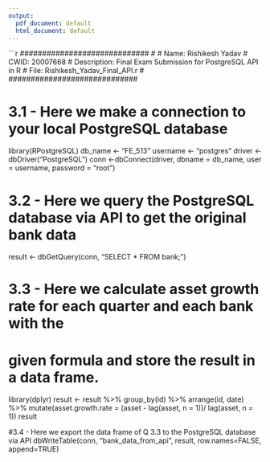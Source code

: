 ```yaml
---
output:
  pdf_document: default
  html_document: default
---
```

```r
#############################
#
# Name: Rishikesh Yadav
# CWID: 20007668
# Description: Final Exam Submission for PostgreSQL API in R
# File: Rishikesh_Yadav_Final_API.r
#
#############################

# 3.1 - Here we make a connection to your local PostgreSQL database
library(RPostgreSQL)
db_name <- "FE_513"
username <- "postgres"
driver <- dbDriver("PostgreSQL")
conn <-dbConnect(driver, dbname = db_name, user = username, password = "root")

# 3.2 - Here we query the PostgreSQL database via API to get the original bank data
result <- dbGetQuery(conn, "SELECT * FROM bank;")

# 3.3 - Here we calculate asset growth rate for each quarter and each bank with the
# given formula and store the result in a data frame.
library(dplyr)
result <- result %>% group_by(id) %>% arrange(id, date) %>% mutate(asset.growth.rate = (asset - lag(asset, n = 1))/ lag(asset, n = 1))
result

#3.4 - Here we export the data frame of Q 3.3 to the PostgreSQL database via API
dbWriteTable(conn, "bank_data_from_api", result, row.names=FALSE, append=TRUE)